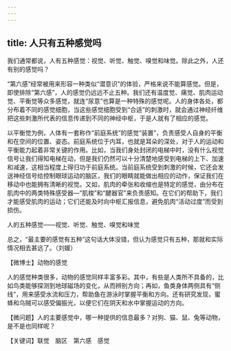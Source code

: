 ```yaml
---
---
---
```

title: 人只有五种感觉吗
---




我们通常都说，人有五种感觉：视觉、听觉、触觉、嗅觉和味觉。除此之外，人还有别的感觉吗？

“第六感”经常被用来形容一种类似“潜意识”的体验，严格来说不能算感觉。但是，即使排除“第六感”，人的感觉仍远远不止五种。我们还有温度觉、痛觉、肌肉运动觉、平衡觉等众多感觉，就连“尿意”也算是一种特殊的感觉呢。人的身体各处，都分布着不同的感觉细胞，当这些感觉细胞受到“合适”的刺激时，就会通过神经纤维把这些刺激所代表的信息传递到不同的神经中枢，于是人就有了相应的感觉。

以平衡觉为例，人体有一套称作“前庭系统”的感觉“装置”，负责感受人自身的平衡和在空间的位置、姿态。前庭系统位于内耳，也就是耳朵的深处，对于人的运动和平衡能力起着非常关键的作用。比如，当我们身处封闭的电梯中时，没有什么视觉信号让我们得知电梯在动，但是我们仍然可以十分清楚地感受到电梯的上下、加速和减速，这相当程度上得归功于前庭系统。当前庭系统受到刺激的时候，它还会发送神经信号给控制眼球运动的脑区，我们的眼睛就能做出相应的动作，保证我们在移动中也能拥有清晰的视觉。又如，肌肉的牵张和收缩也是特定的感觉，由分布在肌肉中的两类特殊感受器—“肌梭”和“腱器官”来负责感知。在它们的帮助下，我们才能感受肌肉的运动；它们还能及时向中枢汇报信息，避免肌肉“活动过度”而受到损伤。

人的五种感觉——视觉、听觉、触觉、嗅觉和味觉



总之，“最主要的感觉有五种”这句话大体没错，但认为感觉只有五种，那就和实际情况相去甚远了。（刘媛）





【微博士】动物的感觉

人的感觉种类很多，动物的感觉同样丰富多彩。其中，有些是人类所不具备的，比如鸟类能够探测到地球磁场的变化，从而辨别方向；再如，鱼类身体两侧具有“侧线”，用来感受水流和压力，帮助鱼在游泳时掌握平衡和方向。还有研究发现，蜜蜂和乌贼可以感受偏振光，以便它们在阴天和水中掌握运动的方向。

【微问题】人的主要感觉中，哪一种提供的信息最多？对狗、猫、鼠、兔等动物，是不是也同样呢？

【关键词】联觉　脑区　第六感　感觉